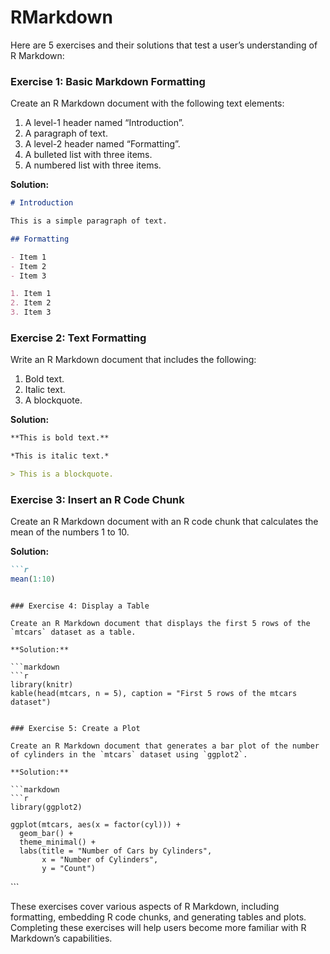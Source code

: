 # RMarkdown

Here are 5 exercises and their solutions that test a user's understanding of R Markdown:

### Exercise 1: Basic Markdown Formatting

Create an R Markdown document with the following text elements:

1. A level-1 header named "Introduction".
2. A paragraph of text.
3. A level-2 header named "Formatting".
4. A bulleted list with three items.
5. A numbered list with three items.

**Solution:**

```markdown
# Introduction

This is a simple paragraph of text.

## Formatting

- Item 1
- Item 2
- Item 3

1. Item 1
2. Item 2
3. Item 3
```

### Exercise 2: Text Formatting

Write an R Markdown document that includes the following:

1. Bold text.
2. Italic text.
3. A blockquote.

**Solution:**

```markdown
**This is bold text.**

*This is italic text.*

> This is a blockquote.
```

### Exercise 3: Insert an R Code Chunk

Create an R Markdown document with an R code chunk that calculates the mean of the numbers 1 to 10.

**Solution:**

```markdown
```r
mean(1:10)
```
```

### Exercise 4: Display a Table

Create an R Markdown document that displays the first 5 rows of the `mtcars` dataset as a table.

**Solution:**

```markdown
```r
library(knitr)
kable(head(mtcars, n = 5), caption = "First 5 rows of the mtcars dataset")
```
```

### Exercise 5: Create a Plot

Create an R Markdown document that generates a bar plot of the number of cylinders in the `mtcars` dataset using `ggplot2`.

**Solution:**

```markdown
```r
library(ggplot2)

ggplot(mtcars, aes(x = factor(cyl))) +
  geom_bar() +
  theme_minimal() +
  labs(title = "Number of Cars by Cylinders",
       x = "Number of Cylinders",
       y = "Count")
```
```

These exercises cover various aspects of R Markdown, including formatting, embedding R code chunks, and generating tables and plots. Completing these exercises will help users become more familiar with R Markdown's capabilities.